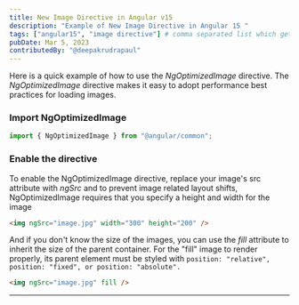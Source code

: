 ```yaml
---
title: New Image Directive in Angular v15
description: "Example of New Image Directive in Angular 15 "
tags: ["angular15", "image directive"] # comma separated list which gets trimmed
pubDate: Mar 5, 2023
contributedBy: "@deepakrudrapaul"
---
```


Here is a quick example of how to use the _NgOptimizedImage_ directive.
The _NgOptimizedImage_ directive makes it easy to adopt performance best practices for loading images.

### Import NgOptimizedImage

```typescript
import { NgOptimizedImage } from "@angular/common";
```

### Enable the directive

To enable the NgOptimizedImage directive, replace your image's src attribute with _ngSrc_ and to prevent image related layout shifts,
NgOptimizedImage requires that you specify a height and width for the image

```html
<img ngSrc="image.jpg" width="300" height="200" />
```

And if you don't know the size of the images, you can use the _fill_ attribute to inherit the size of the parent container.
For the "fill" image to render properly, its parent element must be styled with
`position: "relative", position: "fixed", or position: "absolute".`

```html
<img ngSrc="image.jpg" fill />
```

---
